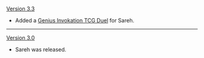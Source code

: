 {{Change History/Header}}
[[Version 3.3]]
* Added a [[Genius Invokation TCG/Stage/Sareh/Duel: Sareh|Genius Invokation TCG Duel]] for Sareh.
----
[[Version 3.0]]
* Sareh was released.